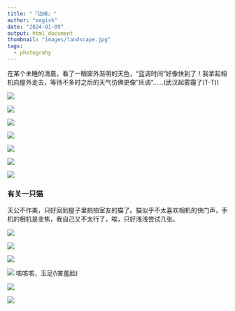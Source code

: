 ```yaml
---
title: "『边缘』"
author: "magisk"
date: "2024-01-09"
output: html_document
thumbnail: "images/landscape.jpg"
tags: 
  - photograhy
---
```


<!--more-->

在某个未睡的清晨，看了一眼窗外渐明的天色，"蓝调时间"好像快到了！我拿起相机向屋外走去，等待不多时之后的天气仿佛更像"灰调"......(武汉起雾霾了(T-T))

![](/images/margin/DSC_0091-7.JPG)

![](/images/margin/DSC_0121-3.JPG)

![](/images/margin/DSC_0114-2.JPG)

![](/images/margin/DSC_0101-1.JPG)

![](/images/margin/DSC_0126-5.JPG)

![](/images/margin/DSC_0137-6.JPG)

![](/images/margin/DSC_0141-7.JPG)

### 有关一只猫

天公不作美，只好回到屋子里拍拍室友的猫了。猫似乎不太喜欢相机的快门声，手机的相机是变焦，我自己又不太行了，唉，只好浅浅尝试几张。

![](/images/margin/DSC_0063-1.JPG)

![](/images/margin/DSC_0068-2.JPG)

![](/images/margin/DSC_0073-3.JPG)

![](/images/margin/DSC_0075-4.JPG) 咳咳咳，玉足(\\害羞脸)

![](/images/margin/DSC_0083-6.JPG)

![](/images/margin/DSC_0146-9.JPG)
